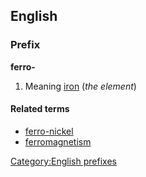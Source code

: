 ==English==
===Prefix===
'''ferro-'''

#Meaning [[iron]] (''the element'')

====Related terms====
*[[ferro-nickel]]
*[[ferromagnetism]]

[[Category:English prefixes]]